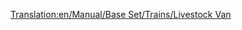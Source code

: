 [[Translation:en/Manual/Base Set/Trains/Livestock Van]]
{{fr/Wagon|Nom=Wagon à bétail
|Coût=1 125£ (2 250$)
|Poids=20 / 24 t
|Image=[[File:en/Livestockvan.png]]
|Capacité=25 têtes de bétail
|MonoCoût="
|MonoPoids=20 / 25 t
|MonoCapacité=30 têtes de bétail
|MagCoût="
|MagPoids=20 / 26 t
|MagCapacité=32 têtes de bétail
|Description=Faites attention que les transports de bétail et de céréales ont des capacités différentes; faites donc l'ajustement en rapport quand vous créez un train mixte depuis une ferme.
}}